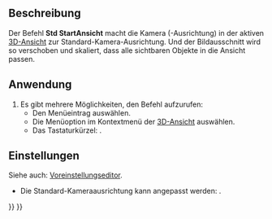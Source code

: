 <languages/>

{{Docnav/de
|[[Std_ViewTrimetric/de|AnsichtTrimetrisch]]
|[[Std_ViewFront/de|Vorderansicht]]
|[[Std_View_Menu/de|Std Ansichtsmenü]]
|IconL=Std_ViewTrimetric.svg
|IconR=Std_ViewFront.svg
|IconC=Freecad.svg
}}

{{GuiCommand/de
|Name=Std ViewHome
|Name/de=Std HomeAnsicht
|MenuLocation=Ansicht → Standardansichten → Home
|Workbenches=Alle
|Shortcut={{KEY|Pos1}}
|Version=0.19
|SeeAlso=[[Std_ViewFitAll/de|Std AnsichtAllesEinpassen]]
}}

<span id="Description"></span>
==Beschreibung==

Der Befehl '''Std StartAnsicht''' macht die Kamera (-Ausrichtung) in der aktiven [[3D_view/de|3D-Ansicht]] zur Standard-Kamera-Ausrichtung. Und der Bildausschnitt wird so verschoben und skaliert, dass alle sichtbaren Objekte in die Ansicht passen.

<span id="Usage"></span>
==Anwendung==

# Es gibt mehrere Möglichkeiten, den Befehl aufzurufen:
#* Den Menüeintrag {{MenuCommand|Ansicht → Standardansichten → [[Image:Std_ViewHome.svg|16px]] Home}} auswählen.
#* Die Menüoption {{MenuCommand|Standardansichten → [[Image:Std_ViewHome.svg|16px]] Home}} im Kontextmenü der [[3D_view/de|3D-Ansicht]] auswählen.
#* Das Tastaturkürzel: {{KEY|Pos1}}.

<span id="Preferences"></span>
==Einstellungen==

Siehe auch: [[Preferences_Editor/de|Voreinstellungseditor]].

* Die Standard-Kameraausrichtung kann angepasst werden: {{MenuCommand|Bearbeiten → Einstellungen... → Anzeige → Navigation → Standard-Kameraausrichtung}}.


{{Docnav/de
|[[Std_ViewTrimetric/de|AnsichtTrimetrisch]]
|[[Std_ViewFront/de|Vorderansicht]]
|[[Std_View_Menu/de|Std Ansichtsmenü]]
|IconL=Std_ViewTrimetric.svg
|IconR=Std_ViewFront.svg
|IconC=Freecad.svg
}}

{{Std_Base_navi{{#translation:}}}}
{{Userdocnavi{{#translation:}}}}